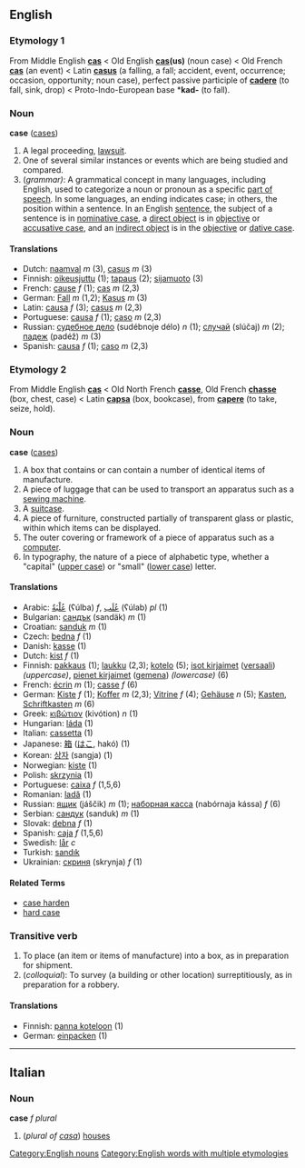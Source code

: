 ==English==
===Etymology 1===
From Middle English '''[[cas]]''' < Old English '''[[cas]](us)''' (noun case) < Old French '''[[cas]]''' (an event) < Latin '''[[casus]]''' (a falling, a fall; accident, event, occurrence; occasion, opportunity; noun case), perfect passive participle of '''[[cadere]]''' (to fall, sink, drop) < Proto-Indo-European base *'''kad-''' (to fall).

===Noun===
'''case''' ([[cases]])

#A legal proceeding, [[lawsuit]].
#One of several similar instances or events which are being studied and compared.
#(''grammar)'': A grammatical concept in many languages, including English, used to categorize a noun or pronoun as a specific [[part of speech]]. In some languages, an ending indicates case; in others, the position within a sentence. In an English [[sentence]], the subject of a sentence is in [[nominative case]], a [[direct object]] is in [[objective]] or [[accusative case]], and an [[indirect object]] is in the [[objective]] or [[dative case]].

====Translations====
*Dutch: [[naamval]] ''m'' (3), [[casus]] ''m'' (3)
*Finnish: [[oikeusjuttu]] (1); [[tapaus]] (2); [[sijamuoto]] (3)
*French: [[cause]] ''f'' (1); [[cas]] ''m'' (2,3)
*German: [[Fall]] ''m'' (1,2); [[Kasus]] ''m'' (3)
*Latin: [[causa]] ''f'' (3); [[casus]] ''m'' (2,3)
*Portuguese: [[causa]] ''f'' (1); [[caso]] ''m'' (2,3)
*Russian: [[судебное дело]] (sudébnoje délo) ''n'' (1); [[случай]] (slúčaj) ''m'' (2); [[падеж]] (padéž) ''m'' (3)
*Spanish: [[causa]] ''f'' (1); [[caso]] ''m'' (2,3)

===Etymology 2===
From Middle English '''[[cas]]''' < Old North French '''[[casse]]''', Old French '''[[chasse]]''' (box, chest, case) < Latin '''[[capsa]]''' (box, bookcase), from '''[[capere]]''' (to take, seize, hold).

===Noun===
'''case''' ([[cases]])

#A box that contains or can contain a number of identical items of manufacture.
#A piece of luggage that can be used to transport an apparatus such as a [[sewing machine]].
#A [[suitcase]].
#A piece of furniture, constructed partially of transparent glass or plastic, within which items can be displayed.
#The outer covering or framework of a piece of apparatus such as a [[computer]].
#In typography, the nature of a piece of alphabetic type, whether a "capital" ([[upper case]]) or "small" ([[lower case]]) letter.

====Translations====
*Arabic: [[علبة|عُلْبَةٌ]] (ʕúlba) ''f'', [[علب|عُلَب]] (ʕúlab) ''pl'' (1)
*Bulgarian: [[сандък]] (sandäk) ''m'' (1)
*Croatian: [[sanduk]] ''m'' (1)
*Czech: [[bedna]] ''f'' (1)
*Danish: [[kasse]] (1)
*Dutch: [[kist]]  ''f'' (1)
*Finnish: [[pakkaus]] (1); [[laukku]] (2,3); [[kotelo]] (5); [[isot kirjaimet]] ([[versaali]]) ''(uppercase)'', [[pienet kirjaimet]] ([[gemena]]) ''(lowercase)'' (6)
*French: [[écrin]] ''m'' (1); [[casse]] ''f'' (6)
*German: [[Kiste]] ''f'' (1); [[Koffer]] ''m'' (2,3); [[Vitrine]] ''f'' (4); [[Gehäuse]] ''n'' (5); [[Kasten]], [[Schriftkasten]] ''m'' (6)
*Greek: [[κιβώτιον]] (kivótion) ''n'' (1)
*Hungarian: [[láda]] (1)
*Italian: [[cassetta]] (1)
*Japanese: [[箱]] ([[はこ]], hakó) (1)
*Korean: [[상자]] (sangja) (1)
*Norwegian: [[kiste]] (1)
*Polish: [[skrzynia]] (1)
*Portuguese: [[caixa]] ''f'' (1,5,6)
*Romanian: [[ladă]] (1)
*Russian: [[ящик]] (jáščik) ''m'' (1); [[наборная касса]] (nabórnaja kássa) ''f'' (6)
*Serbian: [[сандук]] (sanduk) ''m'' (1)
*Slovak: [[debna]] ''f'' (1)
*Spanish: [[caja]] ''f'' (1,5,6)
*Swedish: [[lår]] ''c''
*Turkish: [[sandık]]
*Ukrainian: [[скриня]] (skrynja) ''f'' (1)

====Related Terms====
*[[case harden]]
*[[hard case]]

===Transitive verb===
#To place (an item or items of manufacture) into a box, as in preparation for shipment.
#(''colloquial''): To survey (a building or other location) surreptitiously, as in preparation for a robbery.

====Translations====

*Finnish: [[panna koteloon]] (1)
*German: [[einpacken]] (1)

[[Category:English nouns]]
[[Category:English words with multiple etymologies]]

----

==Italian==
===Noun===
'''case''' ''f plural''

#(''plural of [[casa#Italian|casa]]'') [[house]]s
